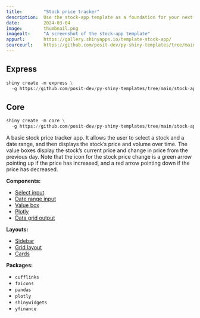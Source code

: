 ```yaml
---
title:        "Stock price tracker"
description:  Use the stock-app template as a foundation for your next Shiny app.
date:         2024-03-04
image:        thumbnail.png
imagealt:     "A screenshot of the stock-app template"
appurl:       https://gallery.shinyapps.io/template-stock-app/
sourceurl:    https://github.com/posit-dev/py-shiny-templates/tree/main/stock-app
---
```


::: {.panel-tabset .shiny-mode-tabset  group="shiny-app-mode"}
## Express
``` python
shiny create -m express \
  -g https://github.com/posit-dev/py-shiny-templates/tree/main/stock-app
```
## Core
``` python
shiny create -m core \
  -g https://github.com/posit-dev/py-shiny-templates/tree/main/stock-app
```
:::


A basic stock price tracker app.
It allows the user to select a stock and a date range, and then displays the stock's price and volume over time.
The value boxes display the stock's current price and change in price from the previous day.
Note that the icon for the stock price change is a green arrow pointing up if the price has increased, and a red arrow pointing down if the price has decreased.


:::: {.grid .tags}
::: {.g-col-6 .g-col-sm-4}

**Components:**

* [Select input](/components/inputs/selectize-single/)
* [Date range input](/components/inputs/date-range/)
* [Value box](/components/outputs/value-box/)
* [Plotly](/components/outputs/plot-plotly)
* [Data grid output](/components/outputs/data-grid)

:::
::: {.g-col-6 .g-col-sm-4}

**Layouts:**

* [Sidebar](/layouts/sidebars)
* [Grid layout](/layouts/arrange)
* [Cards](/layouts/panels-cards/#content-divided-by-cards)

:::
::: {.g-col-6 .g-col-sm-4}

**Packages:**

* `cufflinks`
* `faicons`
* `pandas`
* `plotly`
* `shinywidgets`
* `yfinance`

:::
::::